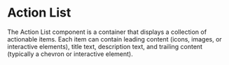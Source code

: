
<Meta title="Components/Action List/Usage" />

# Action List

The Action List component is a container that displays a collection of actionable items. Each item can contain leading content (icons, images, or interactive elements), title text, description text, and trailing content (typically a chevron or interactive element).

